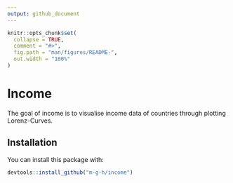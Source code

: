 ```yaml
---
output: github_document
---
```


<!-- README.md is generated from README.Rmd. Please edit that file -->

```r
knitr::opts_chunk$set(
  collapse = TRUE,
  comment = "#>",
  fig.path = "man/figures/README-",
  out.width = "100%"
)
```
# Income

The goal of income is to visualise income data of countries through plotting Lorenz-Curves.

## Installation

You can install this package with:

``` r
devtools::install_github("m-g-h/income")
```

